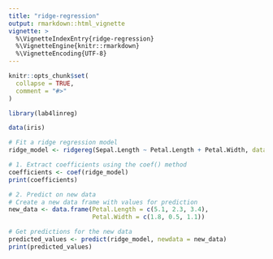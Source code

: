 ```yaml
---
title: "ridge-regression"
output: rmarkdown::html_vignette
vignette: >
  %\VignetteIndexEntry{ridge-regression}
  %\VignetteEngine{knitr::rmarkdown}
  %\VignetteEncoding{UTF-8}
---
```


```r
knitr::opts_chunk$set(
  collapse = TRUE,
  comment = "#>"
)
```

```r
library(lab4linreg)
```

```r
data(iris)

# Fit a ridge regression model
ridge_model <- ridgereg(Sepal.Length ~ Petal.Length + Petal.Width, data = iris, lambda = 0.5)

# 1. Extract coefficients using the coef() method
coefficients <- coef(ridge_model)
print(coefficients)

# 2. Predict on new data
# Create a new data frame with values for prediction
new_data <- data.frame(Petal.Length = c(5.1, 2.3, 3.4), 
                       Petal.Width = c(1.8, 0.5, 1.1))

# Get predictions for the new data
predicted_values <- predict(ridge_model, newdata = new_data)
print(predicted_values)
```
